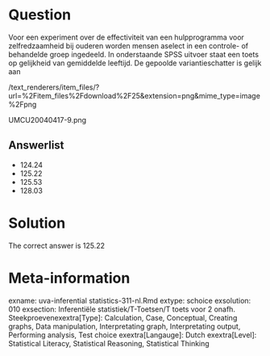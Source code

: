 Question
========

Voor een experiment over de effectiviteit van een hulpprogramma voor zelfredzaamheid bij ouderen worden mensen aselect in een controle- of behandelde groep ingedeeld. In onderstaande SPSS uitvoer staat een toets op gelijkheid van gemiddelde leeftijd. De gepoolde variantieschatter is gelijk aan 

 /text_renderers/item_files/?url=%2Fitem_files%2Fdownload%2F25&extension=png&mime_type=image%2Fpng 

 UMCU20040417-9.png 

Answerlist
----------
* 124.24
* 125.22
* 125.53
* 128.03

Solution
========

The correct answer is  125.22 

Meta-information
================
exname: uva-inferential statistics-311-nl.Rmd 
extype: schoice 
exsolution: 010 
exsection: Inferentiële statistiek/T-Toetsen/T toets voor 2 onafh. Steekproevenexextra[Type]: Calculation, Case, Conceptual, Creating graphs, Data manipulation, Interpretating graph, Interpretating output, Performing analysis, Test choice 
exextra[Langauge]: Dutch 
exextra[Level]: Statistical Literacy, Statistical Reasoning, Statistical Thinking 
